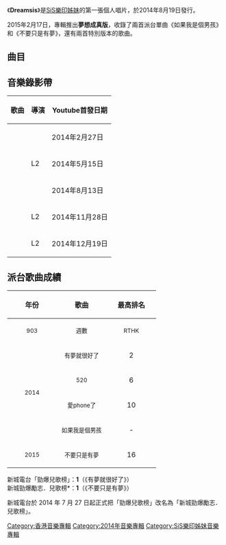 {{Unreferenced|time=2021-06-02T00:58:35+00:00}}
{{Album infobox | <!-- See Wikipedia:WikiProject_Albums -->
| Name        = Dreamsis
| Type        = [[錄音室專輯|錄音室專輯]]
| Artist      = [[SIS樂印姊妹|SiS樂印姊妹]]
| Cover       = SiS樂印姊妹 Dreamsis.jpg
| Released    = 2014年8月19日<br>2015年2月17日（夢想成真版）
| Recorded    = 2013年－2014年
| Genre       = [[粵語流行音樂|粵語流行音樂]]
| Length      = 14:01
| Label       = [[環球狂熱|環球狂熱]]
| Producer    = 
| Last album  = 
| This album  = '''Dreamsis'''<br>（2014年）
| Next album  = [[真·樂印姊妹想創音樂|真·樂印姊妹想創音樂]]<br>（2016年）
{{Extra album cover 2
| Upper caption = 其他封面
| Type          = 專輯
| Cover         = SiS樂印姊妹 Dreamsis 夢想成真版.jpg
| Lower caption = 「夢想成真版」封面}}
}}

《'''Dreamsis'''》是[[SIS樂印姊妹|SiS樂印姊妹]]的第一張個人唱片，於2014年8月19日發行。

2015年2月17日，專輯推出'''夢想成真版'''，收錄了兩首派台單曲《如果我是個男孩》和《不要只是有夢》，還有兩首特別版本的歌曲。

==曲目==
{{Tracklist
| collapsed = 
| headline = 
| font_size = 
| total_length = 14:01

| all_music = [[駱胤鳴|駱胤鳴]]
| all_lyrics = [[駱胤鳴|駱胤鳴]]

| extra_column =

| title1 = 有夢就很好了
| arranger1 = [[黃思律|Larry Wong]]
| producer1 = Larry Wong
| longnote1 = 新城電台「勁爆兒歌榜」冠軍歌曲
| length1 = 3:38

| title2 = 520
| arranger2 = [[周錫漢|Randy Chow]]<br>[[徐浩_(歌手)|徐浩]]
| producer2 = 徐浩
| longnote2 = 
| length2 = 3:18

| title3 = 愛phone了
| arranger3 = 徐浩
| producer3 = 徐浩<br>[[Edward_Chan|Edward Chan]]
| longnote3 = 
| length3 = 3:37

| title4 = 晚安歌
| arranger4 = Larry Wong
| producer4 = Larry Wong
| note4 = 國
| longnote4 = 
| length4 = 3:26
}}
{{Track listing
| collapsed = yes
| headline = 夢想成真版新增曲目
| total_length =

| title5 = 如果我是個男孩
| arranger5 = Larry Wong
| producer5 = Larry Wong
| note5 = 國
| longnote5 = 
| length5 = 3:35

| title6 = 不要只是有夢
| arranger6 = Larry Wong
| producer6 = Larry Wong
| longnote6 = 新城勁爆勵志‧兒歌榜冠軍歌曲
| length6 = 3:41

| title7 = 有夢就很好了
| arranger7 = 
| producer7 = 
| note7 = 樂樺Piano Version
| longnote7 = 
| length7 = 3:21

| title8 = 不要只是有夢
| arranger8 = 
| producer8 = 
| note8 = 烙印Demo Version
| longnote8 = 
| length8 = 3:51
}}

== 音樂錄影帶 ==
{| class="wikitable"
! 歌曲 !! 導演 !! Youtube首發日期
|-
|{{youtube|ZFRyLgKa9VQ|有夢就很好了}}||||2014年2月27日
|-
|{{youtube|Vj87ea74IEQ|520}}||L2||2014年5月15日
|-
|{{youtube|ylzbZzejm9I|晚安歌}}||||2014年8月13日
|-
|{{youtube|WQUDLLj21V8|愛phone了}}||L2||2014年11月28日
|-
|{{youtube|DENIiv56wVU|如果我是個男孩}}||L2||2014年12月19日
|}

== 派台歌曲成績 ==
{| class="wikitable"
!align="center" rowspan="2" | 年份
!align="center" rowspan="2" | 歌曲
!align="center" colspan="8" | 最高排名
|-
!width="100"|<small>903</small> !! width="100"|<small>週數</small> !! width="100"|<small>RTHK</small> !! width="100"|<small>週數</small> !! width="100"|<small>997</small> !! width="100"|<small>週數</small> !! width="100"|<small>TVB</small> !! width="100"|<small>週數</small>
|-
|align="center" rowspan="4"| <small>2014</small> ||align="center"| <small>有夢就很好了</small> ||align="center"| 2 ||align="center"| 5 ||align="center"| 3 ||align="center"| 5 ||align="center"| 2 ||align="center"| 6 ||align="center"| 4 ||align="center"| 4
|-
|align="center"| <small>520</small> ||align="center"| 6 ||align="center"| 4 ||align="center"| 8 ||align="center"| 5 ||align="center"| 4 ||align="center"| 4 ||align="center"| 6 ||align="center"| 3
|-
|align="center"| <small>愛phone了</small> ||align="center"| 10 ||align="center"| 2 ||align="center"| - ||align="center"| - ||align="center"| 4 ||align="center"| 3 ||align="center"| - ||align="center"| -
|-
|align="center"| <small>如果我是個男孩</small> ||align="center"| - ||align="center"| - ||align="center"| - ||align="center"| - ||align="center"| - ||align="center"| - ||align="center"| 4 ||align="center"| 4
|-
|align="center"| <small>2015</small> ||align="center"| <small>不要只是有夢</small> ||align="center"| 16 ||align="center"| 4 ||align="center"| 12 ||align="center"| 4 ||align="center"| 4 ||align="center"| 3 ||align="center"| - ||align="center"| -
|}

新城電台「勁爆兒歌榜」：'''1'''（《有夢就很好了》）<br>新城勁爆勵志．兒歌榜*：'''1'''（《不要只是有夢》）

新城電台於 2014 年 7 月 27 日起正式把「勁爆兒歌榜」改名為「新城勁爆勵志．兒歌榜」。

[[Category:香港音樂專輯|Category:香港音樂專輯]]
[[Category:2014年音樂專輯|Category:2014年音樂專輯]]
[[Category:SiS樂印姊妹音樂專輯|Category:SiS樂印姊妹音樂專輯]]